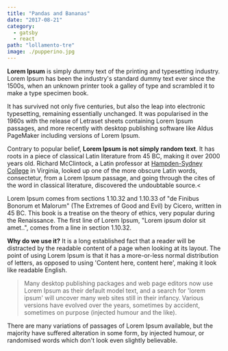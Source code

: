 ```yaml
---
title: "Pandas and Bananas"
date: "2017-08-21"
category:
  - gatsby
  - react
path: "lollamento-tre"
image: ./pupperino.jpg
---
```

<b>Lorem Ipsum</b> is simply dummy text of the printing and typesetting industry. Lorem Ipsum has been the industry's standard dummy text ever since the 1500s, when an unknown printer took a galley of type and scrambled it to make a type specimen book.

It has survived not only five centuries, but also the leap into electronic typesetting, remaining essentially unchanged. <!--more-->
It was popularised in the 1960s with the release of Letraset sheets containing Lorem Ipsum passages, and more recently with desktop publishing software like Aldus PageMaker including versions of Lorem Ipsum.

Contrary to popular belief, <b>Lorem Ipsum is not simply random text</b>. It has roots in a piece of classical Latin literature from 45 BC, making it over 2000 years old. Richard McClintock, a Latin professor at [Hampden-Sydney College][hampden] in Virginia, looked up one of the more obscure Latin words, consectetur, from a Lorem Ipsum passage, and going through the cites of the word in classical literature, discovered the undoubtable source.<

Lorem Ipsum comes from sections 1.10.32 and 1.10.33 of "de Finibus Bonorum et Malorum" (The Extremes of Good and Evil) by Cicero, written in 45 BC. This book is a treatise on the theory of ethics, very popular during the Renaissance. The first line of Lorem Ipsum, "Lorem ipsum dolor sit amet..", comes from a line in section 1.10.32.

<b>Why do we use it?</b>
It is a long established fact that a reader will be distracted by the readable content of a page when looking at its layout. The point of using Lorem Ipsum is that it has a more-or-less normal distribution of letters, as opposed to using 'Content here, content here', making it look like readable English.


>Many desktop publishing packages and web page editors now use Lorem Ipsum as their default model text, and a search for 'lorem ipsum' will uncover many web sites still in their infancy. Various versions have evolved over the years, sometimes by accident, sometimes on purpose (injected humour and the like).

There are many variations of passages of Lorem Ipsum available, but the majority have suffered alteration in some form, by injected humour, or randomised words which don't look even slightly believable.

[hampden]: https://github.com/jekyll/jekyll
